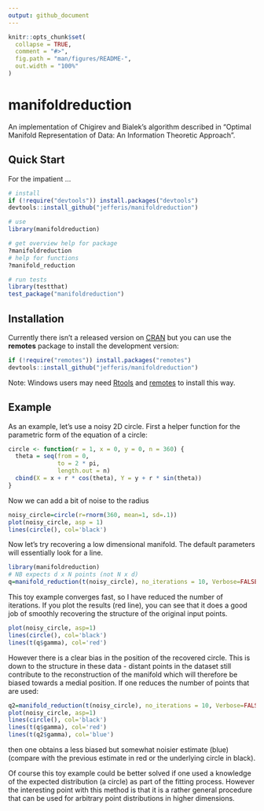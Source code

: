 ```yaml
---
output: github_document
---
```


<!-- README.md is generated from README.Rmd. Please edit that file -->

```r
knitr::opts_chunk$set(
  collapse = TRUE,
  comment = "#>",
  fig.path = "man/figures/README-",
  out.width = "100%"
)
```

# manifoldreduction

<!-- badges: start -->
<!-- badges: end -->

An implementation of Chigirev and Bialek's algorithm described in "Optimal Manifold Representation of Data: An Information Theoretic Approach".

## Quick Start

For the impatient ...

```r
# install
if (!require("devtools")) install.packages("devtools")
devtools::install_github("jefferis/manifoldreduction")

# use
library(manifoldreduction)

# get overview help for package
?manifoldreduction
# help for functions
?manifold_reduction

# run tests
library(testthat)
test_package("manifoldreduction")
```

## Installation
Currently there isn't a released version on [CRAN](http://cran.r-project.org/) but you can use the **remotes** package to install the development version:

```r
if (!require("remotes")) install.packages("remotes")
devtools::install_github("jefferis/manifoldreduction")
```

Note: Windows users may need [Rtools](http://www.murdoch-sutherland.com/Rtools/) and [remotes](http://CRAN.R-project.org/package=devtools) to install this way.

## Example

As an example, let's use a noisy 2D circle. First a helper function for
the parametric form of the equation of a circle: 

```r
circle <- function(r = 1, x = 0, y = 0, n = 360) {
  theta = seq(from = 0,
              to = 2 * pi,
              length.out = n)
  cbind(X = x + r * cos(theta), Y = y + r * sin(theta))
}
```

Now we can add a bit of noise to the radius
```r
noisy_circle=circle(r=rnorm(360, mean=1, sd=.1))
plot(noisy_circle, asp = 1)
lines(circle(), col='black')
```

Now let's try recovering a low dimensional manifold. The default parameters
will essentially look for a line.

```r
library(manifoldreduction)
# NB expects d x N points (not N x d)
q=manifold_reduction(t(noisy_circle), no_iterations = 10, Verbose=FALSE)
```

This toy example converges fast, so I have reduced the number of iterations.
If you plot the results (red line), you can see that it does a good job of smoothly recovering the structure of the original input points.

```r
plot(noisy_circle, asp=1)
lines(circle(), col='black')
lines(t(q$gamma), col='red')
```

However there is a clear bias in the position of the recovered circle. This
is down to the structure in these data - distant points in the dataset still contribute to the reconstruction of the manifold which will therefore be biased towards a medial position. If one reduces the number of points
that are used:

```r
q2=manifold_reduction(t(noisy_circle), no_iterations = 10, Verbose=FALSE, knntouse = 40)
plot(noisy_circle, asp=1)
lines(circle(), col='black')
lines(t(q$gamma), col='red')
lines(t(q2$gamma), col='blue')
```

then one obtains a less biased but somewhat noisier estimate (blue) (compare with the previous estimate in red or the underlying circle in black).

Of course this toy example could be better solved if one used a knowledge 
of the expected distribution (a circle) as part of the fitting process. 
However the interesting point with this method is that it is a rather 
general procedure that can be used for arbitrary point distributions
in higher dimensions.
